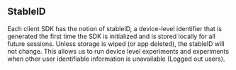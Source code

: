 ## StableID

Each client SDK has the notion of stableID, a device-level identifier that is generated the first time the SDK is initialized and is stored locally for all future sessions. Unless storage is wiped (or app deleted), the stableID will not change.
This allows us to run device level experiments and experiments when other user identifiable information is unavailable (Logged out users).

